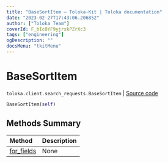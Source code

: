 ```yaml
---
title: "BaseSortItem — Toloka-Kit | Toloka documentation"
date: "2023-02-27T17:43:06.206852"
author: ["Toloka Team"]
coverId: F_bIcOYF9yjrxkPZrXc3
tags: ["engineering"]
ogDescription: ""
docsMenu: "tkitMenu"
---
```


# BaseSortItem
`toloka.client.search_requests.BaseSortItem` | [Source code](https://github.com/Toloka/toloka-kit/blob/v1.1.4/src/client/search_requests.py#L76)

```python
BaseSortItem(self)
```

## Methods Summary

| Method | Description |
| :------| :-----------|
[for_fields](/docs/toloka-kit/reference/toloka.client.search_requests.BaseSortItem.for_fields)| None